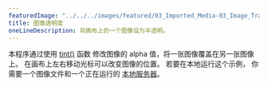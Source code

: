 ---
featuredImage: "../../../images/featured/03_Imported_Media-03_Image_Transparency-thumbnail.png"
title: 图像透明度
oneLineDescription: 将画布上的一个图像设为半透明。
---

本程序通过使用 
<a href="https://p5js.org/reference/p5/tint" target="_blank">tint()</a> 函数
修改图像的 alpha 值，将一张图像覆盖在另一张图像上。
在画布上左右移动光标可以改变图像的位置。
若要在本地运行这个示例，
你需要一个图像文件和一个正在运行的
<a href="https://github.com/processing/p5.js/wiki/Local-server">本地服务器</a>。